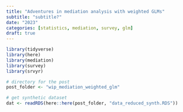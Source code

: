 ```yaml
---
title: "Adventures in mediation analysis with weighted GLMs"
subtitle: "subtitle?"
date: "2023"
categories: [statistics, mediation, survey, glm]
draft: true
---
```


```r
library(tidyverse)
library(here)
library(mediation)
library(survey)
library(srvyr)

# directory for the post
post_folder <- "wip_mediation_weighted_glm"
```

```r
# get synthetic dataset
dat <- readRDS(here::here(post_folder, "data_reduced_synth.RDS"))
```

